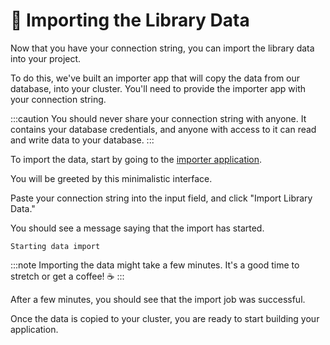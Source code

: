 
# 👐 Importing the Library Data

Now that you have your connection string, you can import the library data into your project.

To do this, we've built an importer app that will copy the data from our database, into your cluster. You'll need to provide the importer app with your connection string.

:::caution
You should never share your connection string with anyone. It contains your database credentials, and anyone with access to it can read and write data to your database.
:::

To import the data, start by going to the [importer application](https://mdb.link/import-library-data).

You will be greeted by this minimalistic interface.

<Screenshot url="https://mdb.link/import-library-data" src="img/screenshots/30-importing-data/3-import-data/1-importer-application.png" alt="Importer tool" />

Paste your connection string into the input field, and click "Import Library Data."

You should see a message saying that the import has started.

```
Starting data import
```

:::note
Importing the data might take a few minutes. It's a good time to stretch or get a coffee! ☕
:::

After a few minutes, you should see that the import job was successful.

<Screenshot url="https://mdb.link/import-library-data" src="img/screenshots/30-importing-data/3-import-data/2-import-success.png" alt="Successful import" />

Once the data is copied to your cluster, you are ready to start building your application.
